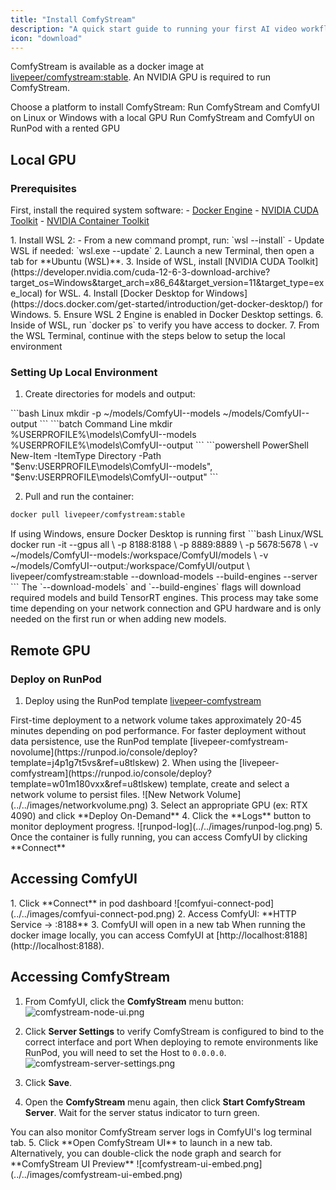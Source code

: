 ```yaml
---
title: "Install ComfyStream"
description: "A quick start guide to running your first AI video workflow with ComfyStream"
icon: "download"
---
```


ComfyStream is available as a docker image at [livepeer/comfystream:stable](https://hub.docker.com/r/livepeer/comfystream/tags?name=stable). An NVIDIA GPU is required to run ComfyStream. 

Choose a platform to install ComfyStream:
<CardGroup cols={2}>
  <Card title="Local GPU" icon="square-1" href="#local-gpu">
    Run ComfyStream and ComfyUI on Linux or Windows with a local GPU
  </Card>
  <Card title="Remote GPU" icon="square-2" href="#remote-gpu">
    Run ComfyStream and ComfyUI on RunPod with a rented GPU
  </Card>
</CardGroup>

<h2>Local GPU</h2>

### Prerequisites

First, install the required system software:
<AccordionGroup>
  <Accordion title="Linux">
    - [Docker Engine](https://docs.docker.com/engine/install/ubuntu/#install-using-the-repository)
    - [NVIDIA CUDA Toolkit](https://developer.nvidia.com/cuda-12-6-3-download-archive?target_os=Linux&target_arch=x86_64&Distribution=Ubuntu)
    - [NVIDIA Container Toolkit](https://docs.nvidia.com/datacenter/cloud-native/container-toolkit/latest/install-guide.html)
  </Accordion>

  <Accordion title="Windows">
    1. Install WSL 2:
      - From a new command prompt, run: `wsl --install`
      - Update WSL if needed: `wsl.exe --update`
    2. Launch a new Terminal, then open a tab for **Ubuntu (WSL)**.
    3. Inside of WSL, install [NVIDIA CUDA Toolkit](https://developer.nvidia.com/cuda-12-6-3-download-archive?target_os=Windows&target_arch=x86_64&target_version=11&target_type=exe_local) for WSL.
    4. Install [Docker Desktop for Windows](https://docs.docker.com/get-started/introduction/get-docker-desktop/) for Windows.
    5. Ensure WSL 2 Engine is enabled in Docker Desktop settings.
    6. Inside of WSL, run `docker ps` to verify you have access to docker. 
    7. From the WSL Terminal, continue with the steps below to setup the local environment
  </Accordion>
</AccordionGroup>

### Setting Up Local Environment 

1. Create directories for models and output:

<CodeGroup>
```bash Linux
mkdir -p ~/models/ComfyUI--models ~/models/ComfyUI--output  
```
```batch Command Line
mkdir %USERPROFILE%\models\ComfyUI--models %USERPROFILE%\models\ComfyUI--output
```
```powershell PowerShell
New-Item -ItemType Directory -Path "$env:USERPROFILE\models\ComfyUI--models", "$env:USERPROFILE\models\ComfyUI--output"
```
</CodeGroup>

2. Pull and run the container:

```bash
docker pull livepeer/comfystream:stable
```

<Info>
If using Windows, ensure Docker Desktop is running first
</Info>

<CodeGroup>
```bash Linux/WSL
docker run -it --gpus all \
-p 8188:8188 \
-p 8889:8889 \
-p 5678:5678 \
-v ~/models/ComfyUI--models:/workspace/ComfyUI/models \
-v ~/models/ComfyUI--output:/workspace/ComfyUI/output \
livepeer/comfystream:stable --download-models --build-engines --server
```
</CodeGroup>

<Note>
The `--download-models` and `--build-engines` flags will download required models and build TensorRT engines. This process may take some time depending on your network connection and GPU hardware and is only needed on the first run or when adding new models.
</Note>

<h2 id="remote-gpu">Remote GPU</h2>

### Deploy on RunPod

1. Deploy using the RunPod template 
[livepeer-comfystream](https://runpod.io/console/deploy?template=w01m180vxx&ref=u8tlskew)
<Note>
First-time deployment to a network volume takes approximately 20-45 minutes depending on pod performance. 
For faster deployment without data persistence, use the RunPod template [livepeer-comfystream-novolume](https://runpod.io/console/deploy?template=j4p1g7t5vs&ref=u8tlskew)
</Note>
2. When using the [livepeer-comfystream](https://runpod.io/console/deploy?template=w01m180vxx&ref=u8tlskew) template, create and select a network volume to persist files.
![New Network Volume](../../images/networkvolume.png)
3. Select an appropriate GPU (ex: RTX 4090) and click **Deploy On-Demand**
4. Click the **Logs** button to monitor deployment progress.
![runpod-log](../../images/runpod-log.png)
5. Once the container is fully running, you can access ComfyUI by clicking **Connect**


## Accessing ComfyUI
<AccordionGroup>
  <Accordion title="RunPod">
  1. Click **Connect** in pod dashboard
    ![comfyui-connect-pod](../../images/comfyui-connect-pod.png)
  2. Access ComfyUI: **HTTP Service -> :8188**
  3. ComfyUI will open in a new tab
  </Accordion>

  <Accordion title="Local">
  When running the docker image locally, you can access ComfyUI at [http://localhost:8188](http://localhost:8188).
  </Accordion>
</AccordionGroup>

## Accessing ComfyStream 
1. From ComfyUI, click the **ComfyStream** menu button:
![comfystream-node-ui.png](../../images/comfystream-node-ui.png)

2. Click **Server Settings** to verify ComfyStream is configured to bind to the correct interface and port <Note>When deploying to remote environments like RunPod, you will need to set the Host to `0.0.0.0`. </Note>
![comfystream-server-settings.png](../../images/comfystream-server-settings.png)
3. Click **Save**.
4. Open the **ComfyStream** menu again, then click **Start ComfyStream Server**. Wait for the server status indicator to turn green. 
<Note>
You can also monitor ComfyStream server logs in ComfyUI's log terminal tab.
</Note>
5. Click **Open ComfyStream UI** to launch in a new tab.
Alternatively, you can double-click the node graph and search for **ComfyStream UI Preview**
![comfystream-ui-embed.png](../../images/comfystream-ui-embed.png)
